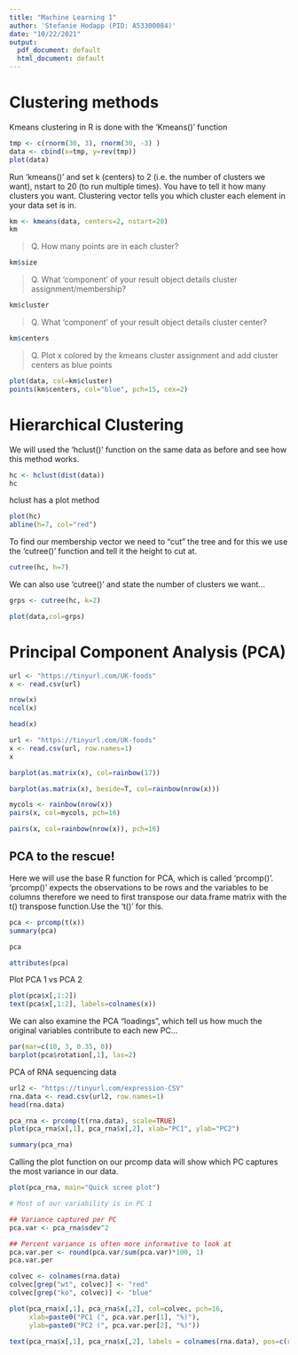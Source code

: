 ```yaml
---
title: "Machine Learning 1"
author: 'Stefanie Hodapp (PID: A53300084)'
date: "10/22/2021"
output:
  pdf_document: default
  html_document: default
---
```


# Clustering methods

Kmeans clustering in R is done with the 'Kmeans()' function

```r
tmp <- c(rnorm(30, 3), rnorm(30, -3) )
data <- cbind(x=tmp, y=rev(tmp))
plot(data)
```

Run 'kmeans()' and set k (centers) to 2 (i.e. the number of clusters we want), nstart to 20 (to run multiple times). You have to tell it how many clusters you want. Clustering vector tells you which cluster each element in your data set is in. 

```r
km <- kmeans(data, centers=2, nstart=20)
km
```
> Q. How many points are in each cluster?

```r
km$size
```
> Q. What 'component' of your result object details cluster assignment/membership?

```r
km$cluster
```

> Q. What 'component' of your result object details cluster center?

```r
km$centers
```

> Q. Plot x colored by the kmeans cluster assignment and add cluster centers as blue points

```r
plot(data, col=km$cluster)
points(km$centers, col="blue", pch=15, cex=2)
```
# Hierarchical Clustering

We will used the 'hclust()' function on the same data as before and see how this method works. 

```r
hc <- hclust(dist(data))
hc
```
hclust has a plot method

```r
plot(hc)
abline(h=7, col="red")
```
To find our membership vector we need to "cut" the tree and for this we use the 'cutree()' function and tell it the height to cut at. 

```r
cutree(hc, h=7)
```
We can also use 'cutree()' and state the number of clusters we want...

```r
grps <- cutree(hc, k=2)
```

```r
plot(data,col=grps)
```

# Principal Component Analysis (PCA)

```r
url <- "https://tinyurl.com/UK-foods"
x <- read.csv(url)
```

```r
nrow(x)
ncol(x)
```
```r
head(x)
```
```r
url <- "https://tinyurl.com/UK-foods"
x <- read.csv(url, row.names=1)
x
```
```r
barplot(as.matrix(x), col=rainbow(17))
```
```r
barplot(as.matrix(x), beside=T, col=rainbow(nrow(x)))
```
```r
mycols <- rainbow(nrow(x))
pairs(x, col=mycols, pch=16)
```
```r
pairs(x, col=rainbow(nrow(x)), pch=16)
```
## PCA to the rescue!

Here we will use the base R function for PCA, which is called 'prcomp()'. 'prcomp()' expects the observations to be rows and the variables to be columns therefore we need to first transpose our data.frame matrix with the t() transpose function.Use the 't()' for this.

```r
pca <- prcomp(t(x))
summary(pca)
```

```r
pca
```

```r
attributes(pca)
```
Plot PCA 1 vs PCA 2

```r
plot(pca$x[,1:2])
text(pca$x[,1:2], labels=colnames(x))
```
We can also examine the PCA "loadings", which tell us how much the original variables contribute to each new PC...

```r
par(mar=c(10, 3, 0.35, 0))
barplot(pca$rotation[,1], las=2)
```

PCA of RNA sequencing data

```r
url2 <- "https://tinyurl.com/expression-CSV"
rna.data <- read.csv(url2, row.names=1)
head(rna.data)
```

```r
pca_rna <- prcomp(t(rna.data), scale=TRUE)
plot(pca_rna$x[,1], pca_rna$x[,2], xlab="PC1", ylab="PC2")
```
```r
summary(pca_rna)
```
Calling the plot function on our prcomp data will show which PC captures the most variance in our data. 

```r
plot(pca_rna, main="Quick scree plot")

# Most of our variability is in PC 1
```

```r
## Variance captured per PC 
pca.var <- pca_rna$sdev^2

## Percent variance is often more informative to look at 
pca.var.per <- round(pca.var/sum(pca.var)*100, 1)
pca.var.per
```

```r
colvec <- colnames(rna.data)
colvec[grep("wt", colvec)] <- "red"
colvec[grep("ko", colvec)] <- "blue"

plot(pca_rna$x[,1], pca_rna$x[,2], col=colvec, pch=16,
     xlab=paste0("PC1 (", pca.var.per[1], "%)"),
     ylab=paste0("PC2 (", pca.var.per[2], "%)"))

text(pca_rna$x[,1], pca_rna$x[,2], labels = colnames(rna.data), pos=c(rep(4,5), rep(2,5)))
```



